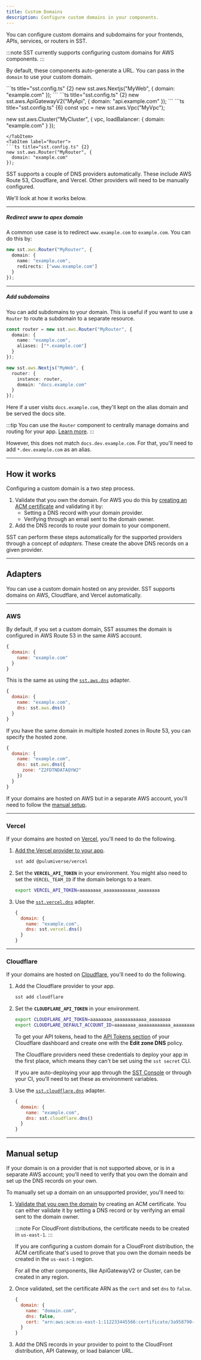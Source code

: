 ```yaml
---
title: Custom Domains
description: Configure custom domains in your components.
---
```



You can configure custom domains and subdomains for your frontends, APIs, services, or routers in SST.

:::note
SST currently supports configuring custom domains for AWS components.
:::

By default, these components auto-generate a URL. You can pass in the `domain` to use your custom domain.

<Tabs>
  <TabItem label="Frontend">
  ```ts title="sst.config.ts" {2}
  new sst.aws.Nextjs("MyWeb", {
    domain: "example.com"
  });
  ```
  </TabItem>
  <TabItem label="API">
  ```ts title="sst.config.ts" {2}
  new sst.aws.ApiGatewayV2("MyApi", {
    domain: "api.example.com"
  });
  ```
  </TabItem>
  <TabItem label="Service">
  ```ts title="sst.config.ts" {6}
  const vpc = new sst.aws.Vpc("MyVpc");

  new sst.aws.Cluster("MyCluster", {
    vpc,
    loadBalancer: {
      domain: "example.com"
    }
  });
  ```
  </TabItem>
  <TabItem label="Router">
  ```ts title="sst.config.ts" {2}
  new sst.aws.Router("MyRouter", {
    domain: "example.com"
  });
  ```
  </TabItem>
</Tabs>

SST supports a couple of DNS providers automatically. These include AWS Route 53, Cloudflare, and Vercel. Other providers will need to be manually configured.

We'll look at how it works below.

---

##### Redirect www to apex domain

A common use case is to redirect `www.example.com` to `example.com`. You can do this by:

```ts title="sst.config.ts" {3,4}
new sst.aws.Router("MyRouter", {
  domain: {
    name: "example.com",
    redirects: ["www.example.com"]
  }
});
```

---

##### Add subdomains

You can add subdomains to your domain. This is useful if you want to use a `Router` to route a subdomain to a separate resource.

```ts title="sst.config.ts" {3,4,11}
const router = new sst.aws.Router("MyRouter", {
  domain: {
    name: "example.com",
    aliases: ["*.example.com"]
  }
});

new sst.aws.Nextjs("MyWeb", {
  router: {
    instance: router,
    domain: "docs.example.com"
  }
});
```

Here if a user visits `docs.example.com`, they'll kept on the alias domain and be served the docs site.

:::tip
You can use the `Router` component to centrally manage domains and routing for your
app. [Learn more](/docs/configure-a-router).
:::

However, this does not match `docs.dev.example.com`. For that, you'll need to add `*.dev.example.com` as an alias.

---

## How it works

Configuring a custom domain is a two step process.

1. Validate that you own the domain. For AWS you do this by [creating an ACM certificate](https://docs.aws.amazon.com/acm/latest/userguide/domain-ownership-validation.html) and validating it by:
   - Setting a DNS record with your domain provider.
   - Verifying through an email sent to the domain owner.
2. Add the DNS records to route your domain to your component.

SST can perform these steps automatically for the supported providers through a concept of _adapters_. These create the above DNS records on a given provider.

---

## Adapters

You can use a custom domain hosted on any provider. SST supports domains on AWS, Cloudflare, and Vercel automatically.

---

### AWS

By default, if you set a custom domain, SST assumes the domain is configured in AWS Route 53 in the same AWS account.

```js
{
  domain: {
    name: "example.com"
  }
}
```

This is the same as using the [`sst.aws.dns`](/docs/component/aws/dns/) adapter.

```js
{
  domain: {
    name: "example.com",
    dns: sst.aws.dns()
  }
}
```

If you have the same domain in multiple hosted zones in Route 53, you can specify the hosted zone.

```js {5}
{
  domain: {
    name: "example.com",
    dns: sst.aws.dns({
      zone: "Z2FDTNDATAQYW2"
    })
  }
}
```

If your domains are hosted on AWS but in a separate AWS account, you'll need to follow the [manual setup](#manual-setup).

---

### Vercel

If your domains are hosted on [Vercel](https://vercel.com), you'll need to do the following.

1. [Add the Vercel provider to your app](/docs/component/vercel/dns/#configure-provider).

   ```bash
   sst add @pulumiverse/vercel
   ```

2. Set the **`VERCEL_API_TOKEN`** in your environment. You might also need to set the `VERCEL_TEAM_ID` if the domain belongs to a team.

   ```bash
   export VERCEL_API_TOKEN=aaaaaaaa_aaaaaaaaaaaa_aaaaaaaa
   ```

3. Use the [`sst.vercel.dns`](/docs/component/vercel/dns/) adapter.

   ```js
   {
     domain: {
       name: "example.com",
       dns: sst.vercel.dns()
     }
   }
   ```

---

### Cloudflare

If your domains are hosted on [Cloudflare](https://developers.cloudflare.com/dns/), you'll need to do the following.

1. Add the Cloudflare provider to your app.

   ```bash
   sst add cloudflare
   ```

2. Set the **`CLOUDFLARE_API_TOKEN`** in your environment.

   ```bash
   export CLOUDFLARE_API_TOKEN=aaaaaaaa_aaaaaaaaaaaa_aaaaaaaa
   export CLOUDFLARE_DEFAULT_ACCOUNT_ID=aaaaaaaa_aaaaaaaaaaaa_aaaaaaaa
   ```

   To get your API tokens, head to the [API Tokens section](https://dash.cloudflare.com/profile/api-tokens) of your Cloudflare dashboard and create one with the **Edit zone DNS** policy.

   The Cloudflare providers need these credentials to deploy your app in the first place, which means they can't be set using the `sst secret` CLI.

   If you are auto-deploying your app through the [SST Console](console.mdx#autodeploy) or through your CI, you'll need to set these as environment variables.


3. Use the [`sst.cloudflare.dns`](/docs/component/cloudflare/dns/) adapter.

   ```js
   {
     domain: {
       name: "example.com",
       dns: sst.cloudflare.dns()
     }
   }
   ```

---

## Manual setup

If your domain is on a provider that is not supported above, or is in a separate AWS account; you'll need to verify that you own the domain and set up the DNS records on your own.

To manually set up a domain on an unsupported provider, you'll need to:

1. [Validate that you own the domain](https://docs.aws.amazon.com/acm/latest/userguide/domain-ownership-validation.html) by creating an ACM certificate. You can either validate it by setting a DNS record or by verifying an email sent to the domain owner.

   :::note
   For CloudFront distributions, the certificate needs to be created in `us-east-1`.
   :::

   If you are configuring a custom domain for a CloudFront distribution, the ACM certificate that's used to prove that you own the domain needs be created in the `us-east-1` region.

   For all the other components, like ApiGatewayV2 or Cluster, can be created in any region.

2. Once validated, set the certificate ARN as the `cert` and set `dns` to `false`.

   ```js
   {
     domain: {
       name: "domain.com",
       dns: false,
       cert: "arn:aws:acm:us-east-1:112233445566:certificate/3a958790-8878-4cdc-a396-06d95064cf63"
     }
   }
   ```

3. Add the DNS records in your provider to point to the CloudFront distribution, API Gateway, or load balancer URL.
